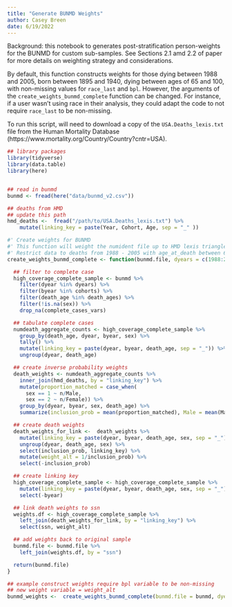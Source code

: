 ```yaml
---
title: "Generate BUNMD Weights"
author: Casey Breen
date: 6/19/2022
---
```


Background: this notebook to generates post-stratification person-weights for the BUNMD for custom sub-samples. See Sections 2.1 amd 2.2 of paper for more details on weighting strategy and considerations. 

By default, this function constructs weights for those dying between 1988 and 2005, born between 1895 and 1940, dying between ages of 65 and 100, with non-missing values for `race_last` and `bpl`. However, the arguments of the `create_weights_bunmd_complete` function can be changed. For instance, if a user wasn't using race in their analysis, they could adapt the code to not require `race_last` to be non-missing. 

To run this script, will need to download a copy of the `USA.Deaths_lexis.txt` file from the Human Mortality Database (https://www.mortality.org/Country/Country?cntr=USA). 

```r
## library packages 
library(tidyverse)
library(data.table)
library(here)


## read in bunmd
bunmd <- fread(here("data/bunmd_v2.csv"))

## deaths from HMD 
## update this path
hmd_deaths <-  fread("/path/to/USA.Deaths_lexis.txt") %>%
    mutate(linking_key = paste(Year, Cohort, Age, sep = "_" ))

#' Create weights for BUNMD
#' This function will weight the numident file up to HMD lexis triangles
#' Restrict data to deaths from 1988 - 2005 with age_at_death between 65 and 100.
create_weights_bunmd_complete <- function(bunmd.file, dyears = c(1988:2005), cohorts = c(1895:1940), death_ages = c(65:100), complete_cases_vars = c("race_last", "bpl"), hmd_deaths = hmd_deaths) {

  ## filter to complete case
  high_coverage_complete_sample <- bunmd %>%
    filter(dyear %in% dyears) %>%
    filter(byear %in% cohorts) %>%
    filter(death_age %in% death_ages) %>%
    filter(!is.na(sex)) %>%
    drop_na(complete_cases_vars)

  ## tabulate complete cases
  numdeath_aggregate_counts <- high_coverage_complete_sample %>%
    group_by(death_age, dyear, byear, sex) %>%
    tally() %>%
    mutate(linking_key = paste(dyear, byear, death_age, sep = "_")) %>%
    ungroup(dyear, death_age)

  ## create inverse probability weights
  death_weights <- numdeath_aggregate_counts %>%
    inner_join(hmd_deaths, by = "linking_key") %>%
    mutate(proportion_matched = case_when(
      sex == 1 ~ n/Male,
      sex == 2 ~ n/Female)) %>%
    group_by(dyear, byear, sex, death_age) %>%
    summarize(inclusion_prob = mean(proportion_matched), Male = mean(Male), Female = mean(Female), Total = mean(Total))

  ## create death weights
  death_weights_for_link <-  death_weights %>%
    mutate(linking_key = paste(dyear, byear, death_age, sex, sep = "_")) %>%
    ungroup(dyear, death_age, sex) %>%
    select(inclusion_prob, linking_key) %>%
    mutate(weight_alt = 1/inclusion_prob) %>%
    select(-inclusion_prob)

  ## create linking key
  high_coverage_complete_sample <- high_coverage_complete_sample %>%
    mutate(linking_key = paste(dyear, byear, death_age, sex, sep = "_")) %>%
    select(-byear)

  ## link death weights to ssn
  weights.df <- high_coverage_complete_sample %>%
    left_join(death_weights_for_link, by = "linking_key") %>%
    select(ssn, weight_alt)

  ## add weights back to original sample
  bunmd.file <- bunmd.file %>%
    left_join(weights.df, by = "ssn")

  return(bunmd.file)
}

## example construct weights require bpl variable to be non-missing 
## new weight variable = weight_alt
bunmd_weights <-  create_weights_bunmd_complete(bunmd.file = bunmd, dyears = c(1988:2005), cohorts = c(1895:1940), death_ages = c(65:100), complete_cases_vars = c("bpl"), hmd_deaths = hmd_deaths)
```




